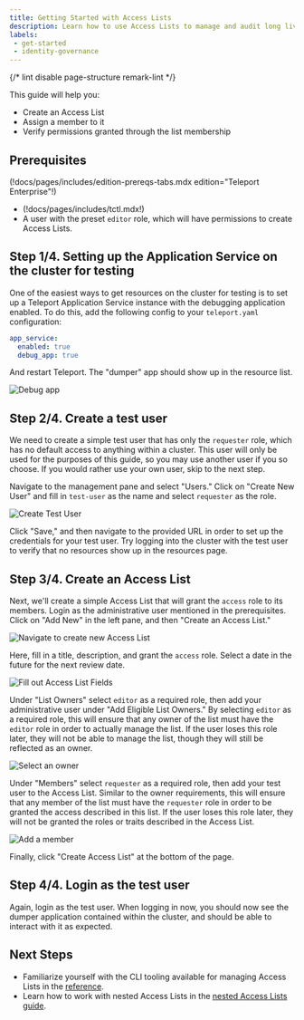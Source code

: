 ```yaml
---
title: Getting Started with Access Lists
description: Learn how to use Access Lists to manage and audit long lived access to Teleport resources.
labels:
 - get-started
 - identity-governance
---
```


{/* lint disable page-structure remark-lint */}

This guide will help you:
- Create an Access List
- Assign a member to it
- Verify permissions granted through the list membership

## Prerequisites

(!docs/pages/includes/edition-prereqs-tabs.mdx edition="Teleport Enterprise"!)

- (!docs/pages/includes/tctl.mdx!)
- A user with the preset `editor` role, which will have permissions to create Access Lists.

## Step 1/4. Setting up the Application Service on the cluster for testing

One of the easiest ways to get resources on the cluster for testing is to set up a Teleport Application Service
instance with the debugging application enabled. To do this, add the following config to your `teleport.yaml`
configuration:

```yaml
app_service:
  enabled: true
  debug_app: true
```

And restart Teleport. The "dumper" app should show up in the resource list.

![Debug app](../../../img/access-controls/access-lists/debug-app.png)

## Step 2/4. Create a test user

We need to create a simple test user that has only the `requester` role, which has no default access
to anything within a cluster. This user will only be used for the purposes of this guide, so you may use
another user if you so choose. If you would rather use your own user, skip to the next step.

Navigate to the management pane and select "Users." Click on "Create New User" and fill in `test-user` as
the name and select `requester` as the role.

![Create Test User](../../../img/access-controls/access-lists/create-test-user.png)

Click "Save," and then navigate to the provided URL in order to set up the credentials for your test user.
Try logging into the cluster with the test user to verify that no resources show up in the resources page.

## Step 3/4. Create an Access List

Next, we'll create a simple Access List that will grant the `access` role to its members.
Login as the administrative user mentioned in the prerequisites. Click on "Add New" in the left pane, and then "Create an Access List."

![Navigate to create new Access List](../../../img/access-controls/access-lists/create-new-access-list.png)

Here, fill in a title, description, and grant the `access` role. Select a date in the future for the next
review date.

![Fill out Access List Fields](../../../img/access-controls/access-lists/fill-out-access-list-fields.png)

Under "List Owners" select `editor` as a required role, then add your administrative user under "Add
Eligible List Owners." By selecting `editor` as a required role, this will ensure that any owner of the list
must have the `editor` role in order to actually manage the list. If the user loses this role later, they will
not be able to manage the list, though they will still be reflected as an owner.

![Select an owner](../../../img/access-controls/access-lists/select-owner.png)

Under "Members" select `requester` as a required role, then add your test user to the Access List. Similar to
the owner requirements, this will ensure that any member of the list must have the `requester` role in order to
be granted the access described in this list. If the user loses this role later, they will not be granted the
roles or traits described in the Access List.

![Add a member](../../../img/access-controls/access-lists/add-member.png)

Finally, click "Create Access List" at the bottom of the page.

## Step 4/4. Login as the test user

Again, login as the test user. When logging in now, you should now see the dumper application contained within
the cluster, and should be able to interact with it as expected.

## Next Steps

- Familiarize yourself with the CLI tooling available for managing Access Lists in the [reference](../../reference/access-controls/access-lists.mdx).
- Learn how to work with nested Access Lists in the [nested Access Lists guide](./nested-access-lists.mdx).
